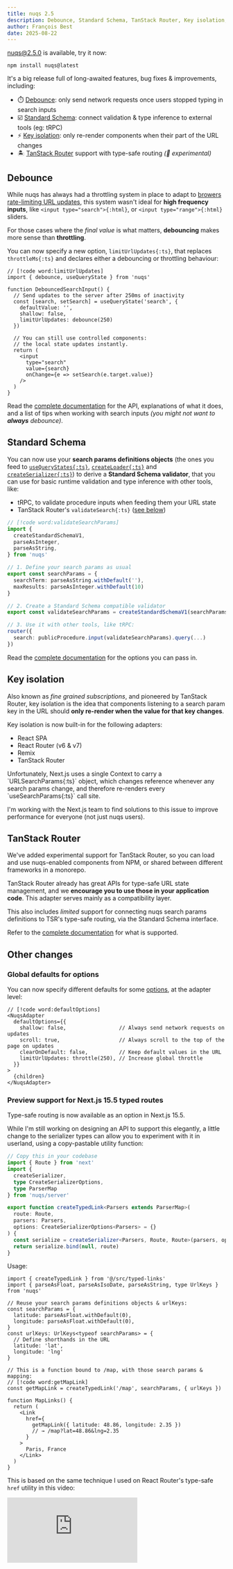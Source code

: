 ```yaml
---
title: nuqs 2.5
description: Debounce, Standard Schema, TanStack Router, Key isolation, Global defaults, and more…
author: François Best
date: 2025-08-22
---
```


nuqs@2.5.0 is available, try it now:

```npm
npm install nuqs@latest
```

It's a big release full of long-awaited features, bug fixes & improvements, including:

- ⏱️ [Debounce](#debounce): only send network requests once users stopped typing in search inputs
- ☑️ [Standard Schema](#standard-schema): connect validation & type inference to external tools (eg: tRPC)
- ⚡ [Key isolation](#key-isolation): only re-render components when their part of the URL changes
- 🏝️ [TanStack Router](#tanstack-router) support with type-safe routing _(🧪 experimental)_

## Debounce

While nuqs has always had a throttling system in place to adapt to [browers rate-limiting URL updates](/blog/beware-the-url-type-safety-iceberg#time-safety),
this system wasn't ideal for **high frequency inputs**, like `<input type="search">{:html}`, or `<input type="range">{:html}` sliders.

For those cases where the _final value_ is what matters, **debouncing** makes more sense than **throttling**.

You can now specify a new option, `limitUrlUpdates{:ts}`, that replaces `throttleMs{:ts}` and declares either a debouncing or throttling behaviour:

```tsx
// [!code word:limitUrlUpdates]
import { debounce, useQueryState } from 'nuqs'

function DebouncedSearchInput() {
  // Send updates to the server after 250ms of inactivity
  const [search, setSearch] = useQueryState('search', {
    defaultValue: '',
    shallow: false,
    limitUrlUpdates: debounce(250)
  })

  // You can still use controlled components:
  // the local state updates instantly.
  return (
    <input
      type="search"
      value={search}
      onChange={e => setSearch(e.target.value)}
    />
  )
}
```

Read the [complete documentation](/docs/options#rate-limiting-url-updates) for the API, explanations of what it does,
and a list of tips when working with search inputs _(you might not want to **always** debounce)_.

## Standard Schema

You can now use your **search params definitions objects**
(the ones you feed to
[`useQueryStates{:ts}`](/docs/batching#usequerystates),
[`createLoader{:ts}`](/docs/server-side#loaders) and
[`createSerializer{:ts}`](/docs/utilities#serializer-helper)) to derive a **Standard Schema validator**,
that you can use for basic runtime validation and type inference with other tools, like:
- tRPC, to validate procedure inputs when feeding them your URL state
- TanStack Router's `validateSearch{:ts}` ([see below](#tanstack-router))

```ts
// [!code word:validateSearchParams]
import {
  createStandardSchemaV1,
  parseAsInteger,
  parseAsString,
} from 'nuqs'

// 1. Define your search params as usual
export const searchParams = {
  searchTerm: parseAsString.withDefault(''),
  maxResults: parseAsInteger.withDefault(10)
}

// 2. Create a Standard Schema compatible validator
export const validateSearchParams = createStandardSchemaV1(searchParams)

// 3. Use it with other tools, like tRPC:
router({
  search: publicProcedure.input(validateSearchParams).query(...)
})
```

Read the [complete documentation](/docs/utilities#standard-schema) for the options you can pass in.

## Key isolation

Also known as _fine grained subscriptions_, and pioneered by TanStack Router, key isolation is the idea
that components listening to a search param key in the URL should **only re-render when the value for that
key changes**.

Key isolation is now built-in for the following adapters:
- React SPA
- React Router (v6 & v7)
- Remix
- TanStack Router

<Callout title="No Next.js? 😢">
 Unfortunately, Next.js uses a single Context to carry a `URLSearchParams{:ts}` object, which changes
 reference whenever any search params change, and therefore re-renders every `useSearchParams{:ts}`
 call site.

 I'm working with the Next.js team to find solutions to this issue to improve performance for
 everyone (not just nuqs users).
</Callout>

## TanStack Router

We've added experimental support for TanStack Router, so you can load and use nuqs-enabled components
from NPM, or shared between different frameworks in a monorepo.

TanStack Router already has great APIs for type-safe URL state management, and we **encourage you to
use those in your application code**. This adapter serves mainly as a compatibility layer.

This also includes _limited_ support for connecting nuqs search params definitions to TSR's type-safe routing,
via the Standard Schema interface.

Refer to the [complete documentation](/docs/adapters#tanstack-router) for what is supported.

## Other changes

### Global defaults for options

You can now specify different defaults for some [options](/docs/options), at the adapter level:

```tsx
// [!code word:defaultOptions]
<NuqsAdapter
  defaultOptions={{
    shallow: false,                 // Always send network requests on updates
    scroll: true,                   // Always scroll to the top of the page on updates
    clearOnDefault: false,          // Keep default values in the URL
    limitUrlUpdates: throttle(250), // Increase global throttle
  }}
>
  {children}
</NuqsAdapter>
```

### Preview support for Next.js 15.5 typed routes

Type-safe routing is now available as an option in Next.js 15.5.

While I'm still working on designing an API to support this elegantly,
a little change to the serializer types can allow you to experiment with
it in userland, using a copy-pastable utility function:

```ts title="src/typed-links.ts"
// Copy this in your codebase
import { Route } from 'next'
import {
  createSerializer,
  type CreateSerializerOptions,
  type ParserMap
} from 'nuqs/server'

export function createTypedLink<Parsers extends ParserMap>(
  route: Route,
  parsers: Parsers,
  options: CreateSerializerOptions<Parsers> = {}
) {
  const serialize = createSerializer<Parsers, Route, Route>(parsers, options)
  return serialize.bind(null, route)
}
```

Usage:

```tsx
import { createTypedLink } from '@/src/typed-links'
import { parseAsFloat, parseAsIsoDate, parseAsString, type UrlKeys } from 'nuqs'

// Reuse your search params definitions objects & urlKeys:
const searchParams = {
  latitude: parseAsFloat.withDefault(0),
  longitude: parseAsFloat.withDefault(0),
}
const urlKeys: UrlKeys<typeof searchParams> = {
  // Define shorthands in the URL
  latitude: 'lat',
  longitude: 'lng'
}

// This is a function bound to /map, with those search params & mapping:
// [!code word:getMapLink]
const getMapLink = createTypedLink('/map', searchParams, { urlKeys })

function MapLinks() {
  return (
    <Link
      href={
        getMapLink({ latitude: 48.86, longitude: 2.35 })
        // → /map?lat=48.86&lng=2.35
      }
    >
      Paris, France
    </Link>
  )
}
```

This is based on the same technique I used on React Router's type-safe `href`
utility in this video:

<iframe
  src="https://www.youtube-nocookie.com/embed/vmONxheVFxQ"
  title="YouTube video player"
  frameBorder="0"
  allow="autoplay; encrypted-media; picture-in-picture; web-share"
  referrerPolicy="strict-origin-when-cross-origin"
  allowFullScreen
  className='aspect-video w-full max-w-2xl mx-auto'
/>

I'll open an RFC discussion soon to define the API, with the goals in mind that:
- It should support both Next.js & React Router typed routes <small>_(if we could connect to TSR too that'd be nice 👀)_</small>
- It should handle static, dynamic & catch-all routes, with type-safe pathname params, search params, and hash.

### Dependencies & bundle size

nuqs is now a **zero runtime dependencies** library! 🙌

While this release packed a lot of new features, we kept it
under **5.5kB** (minified + gzipped).

## Full changelog

### Features


<ul className="not-prose list-none space-y-1.5">
  <PullRequestLine number="855"/>
  <PullRequestLine number="900"/>
  <PullRequestLine number="953"/>
  <PullRequestLine number="965"/>
  <PullRequestLine number="1038"/>
  <PullRequestLine number="1062"/>
  <PullRequestLine number="1066"/>
  <PullRequestLine number="1079"/>
  <PullRequestLine number="1083"/>
</ul>

### Bug fixes

<ul className="not-prose list-none space-y-1.5">
  <PullRequestLine number="996"><wbr/><small className='text-gray-500'>(helps with ESM/CJS interop)</small></PullRequestLine>
  <PullRequestLine number="1057" />
  <PullRequestLine number="1063" />
  <PullRequestLine number="1073" />
</ul>

### Documentation

<ul className="not-prose list-none space-y-1.5">
  <PullRequestLine number="787">→ <a href="/docs/community-adapters/inertia" className="text-sm underline font-medium">Read the docs</a></PullRequestLine>
  <PullRequestLine number="976" />
  <PullRequestLine number="1000" />
  <PullRequestLine number="1004" />
  <PullRequestLine number="1005" />
  <PullRequestLine number="1017" />
  <PullRequestLine number="1021" />
  <PullRequestLine number="1025" />
  <PullRequestLine number="1027" />
  <PullRequestLine number="1032" />
  <PullRequestLine number="1037" />
  <PullRequestLine number="1041" />
  <PullRequestLine number="1043" />
  <PullRequestLine number="1046" />
  <PullRequestLine number="1051" />
  <PullRequestLine number="1052" />
  <PullRequestLine number="1056" />
  <PullRequestLine number="1058" />
  <PullRequestLine number="1070" />
  <PullRequestLine number="1082" /> {/* so meta */}
</ul>

### Other changes

<ul className="not-prose list-none space-y-1.5">
  <PullRequestLine number="985" />
  <PullRequestLine number="990" />
  <PullRequestLine number="1011" />
  <PullRequestLine number="1029" />
  <PullRequestLine number="1033" />
  <PullRequestLine number="1065" />
  <PullRequestLine number="1067" />
  <PullRequestLine number="1074" />
  <PullRequestLine number="1077" />
  <PullRequestLine number="1078" />
  <PullRequestLine number="1080" />
  <PullRequestLine number="1081" />
  <PullRequestLine number="1086"><small className='text-gray-500 italic'>Congrats on your first OSS contribution! 🙌</small></PullRequestLine>
</ul>

{/* Raw data in case the PullRequestLine component becomes too expensive */}
{/*
### Features

- [#855](https://github.com/47ng/nuqs/pull/855): Key isolation, by [@franky47](https://github.com/franky47)
- [#900](https://github.com/47ng/nuqs/pull/900): Debounce, by [@franky47](https://github.com/franky47)
- [#953](https://github.com/47ng/nuqs/pull/953): Add support for TanStack Router, by [@ahmedrowaihi](https://github.com/ahmedrowaihi)
- [#965](https://github.com/47ng/nuqs/pull/965): Add Standard Schema interface, by [@franky47](https://github.com/franky47)
- [#1038](https://github.com/47ng/nuqs/pull/1038): Add const modifier to literal parsers to auto-infer their arguments as literals, by [@neefrehman](https://github.com/neefrehman)
- [#1062](https://github.com/47ng/nuqs/pull/1062): Export ./package.json in exports field for Module Federation support, by [@AfeefRazick](https://github.com/AfeefRazick)
- [#1066](https://github.com/47ng/nuqs/pull/1066): defaultOptions for NuqsAdapter, by [@TkDodo](https://github.com/TkDodo)
- [#1079](https://github.com/47ng/nuqs/pull/1079): Add support for more global default options at the adapter level, by [@franky47](https://github.com/franky47)
- [#1083](https://github.com/47ng/nuqs/pull/1083): Allow specifying a different base type for the serializer, by [@franky47](https://github.com/franky47)

### Bug fixes

- [#996](https://github.com/47ng/nuqs/pull/996): Replace require by default conditional export field, by [@stefan-schubert-sbb](https://github.com/stefan-schubert-sbb)
- [#1057](https://github.com/47ng/nuqs/pull/1057): Type inference for defaultValue of object syntax, by [@TkDodo](https://github.com/TkDodo)
- [#1063](https://github.com/47ng/nuqs/pull/1063): Remove esm-only on TanStack Router export, by [@franky47](https://github.com/franky47)
- [#1073](https://github.com/47ng/nuqs/pull/1073): Handle JSON in TanStack Router, by [@franky47](https://github.com/franky47)

### Documentation

- [#787](https://github.com/47ng/nuqs/pull/787): Add Inertia community adapter, by [@Joehoel](https://github.com/Joehoel)
- [#976](https://github.com/47ng/nuqs/pull/976): Add blog section, by [@franky47](https://github.com/franky47)
- [#1000](https://github.com/47ng/nuqs/pull/1000): Vercel OSS program, by [@franky47](https://github.com/franky47)
- [#1004](https://github.com/47ng/nuqs/pull/1004): Add code.store & oxom as sponsors 💖, by [@franky47](https://github.com/franky47)
- [#1005](https://github.com/47ng/nuqs/pull/1005): The URL type-safety iceberg, by [@franky47](https://github.com/franky47)
- [#1017](https://github.com/47ng/nuqs/pull/1017): Fix non-null assertions, by [@franky47](https://github.com/franky47)
- [#1021](https://github.com/47ng/nuqs/pull/1021): Add Deploy on Vercel button, by [@franky47](https://github.com/franky47)
- [#1025](https://github.com/47ng/nuqs/pull/1025): Extend next-app example to include more features, by [@I-3B](https://github.com/I-3B)
- [#1027](https://github.com/47ng/nuqs/pull/1027): Fix mobile navbar collapse & sticky, by [@franky47](https://github.com/franky47)
- [#1032](https://github.com/47ng/nuqs/pull/1032): Fix 500 error on Vercel ISR, by [@franky47](https://github.com/franky47)
- [#1037](https://github.com/47ng/nuqs/pull/1037): Add Aurora Scharff as a sponsor 💖, by [@franky47](https://github.com/franky47)
- [#1041](https://github.com/47ng/nuqs/pull/1041): Fix transition docs to not call parser as function, by [@phelma](https://github.com/phelma)
- [#1043](https://github.com/47ng/nuqs/pull/1043): Title is hidden behind headers on mobile, by [@awosky](https://github.com/awosky)
- [#1046](https://github.com/47ng/nuqs/pull/1046): Update NUQS-404.md, by [@dmytro-palaniichuk](https://github.com/dmytro-palaniichuk)
- [#1051](https://github.com/47ng/nuqs/pull/1051): Add effect schema parser page, by [@ethanniser](https://github.com/ethanniser)
- [#1052](https://github.com/47ng/nuqs/pull/1052): Debounce docs edits, by [@franky47](https://github.com/franky47)
- [#1056](https://github.com/47ng/nuqs/pull/1056): Migrate docs to Fumadocs 15, Tailwind CSS v4, by [@fuma-nama](https://github.com/fuma-nama)
- [#1058](https://github.com/47ng/nuqs/pull/1058): Fix default value for shallow in React Router disclaimer, by [@franky47](https://github.com/franky47)
- [#1070](https://github.com/47ng/nuqs/pull/1070): Prevent NaN appearing in pagination example, by [@87xie](https://github.com/87xie)
- [#1082](https://github.com/47ng/nuqs/pull/1082): Add nuqs 2.5 release blog post, by [@franky47](https://github.com/franky47)

### Other changes
- [#985](https://github.com/47ng/nuqs/pull/985): Use React Compiler RC, by [@franky47](https://github.com/franky47)
- [#990](https://github.com/47ng/nuqs/pull/990): Replace tsup with tsdown, by [@franky47](https://github.com/franky47)
- [#1011](https://github.com/47ng/nuqs/pull/1011): Add RSS feed auto-discovery, by [@franky47](https://github.com/franky47)
- [#1029](https://github.com/47ng/nuqs/pull/1029): Fix API stability test, by [@franky47](https://github.com/franky47)
- [#1033](https://github.com/47ng/nuqs/pull/1033): Linting PR titles, by [@franky47](https://github.com/franky47)
- [#1065](https://github.com/47ng/nuqs/pull/1065): Add TanStack Router to og:images, by [@franky47](https://github.com/franky47)
- [#1067](https://github.com/47ng/nuqs/pull/1067): Improve stats page, by [@franky47](https://github.com/franky47)
- [#1074](https://github.com/47ng/nuqs/pull/1074): Configure MDX types, by [@remcohaszing](https://github.com/remcohaszing)
- [#1077](https://github.com/47ng/nuqs/pull/1077): Track beta versions adoption in the stats page, by [@franky47](https://github.com/franky47)
- [#1078](https://github.com/47ng/nuqs/pull/1078): Update dependencies, by [@franky47](https://github.com/franky47)
- [#1080](https://github.com/47ng/nuqs/pull/1080): Pass children as config in createElement to avoid ts-expect-error, by [@franky47](https://github.com/franky47)
- [#1081](https://github.com/47ng/nuqs/pull/1081): Reduce the bundle size, by [@franky47](https://github.com/franky47)
- [#1086](https://github.com/47ng/nuqs/pull/1086): Add publint step to CI workflow, by [@Amirmohammad-Bashiri](https://github.com/Amirmohammad-Bashiri)
*/}

<hr />

## What's next?

Long standing issues and feature requests include:

- Support for **native arrays** by repeating keys in the URL (eg: `?foo=bar&foo=egg` gives you `['bar', 'egg']{:ts}`)
- **Runtime validation** with Standard Schema (Zod, Valibot, ArkType etc), to validate what TypeScript can't represent (like number ranges & string formats).
- Support for **typed links** in Next.js 15.5 and React Router's `href` utility.

## Thanks

I want to thank [sponsors](https://github.com/sponsors/franky47),
[contributors](https://github.com/47ng/nuqs/graphs/contributors)
and people who raised issues, discussions and reviewed PRs on
[GitHub](https://github.com/47ng/nuqs), [Bluesky](https://bsky.app/profile/nuqs.47ng.com) and [X/Twitter](https://x.com/nuqs47ng).
You are the growing community that drives this project forward,
and I couldn't be happier with the response.

### Sponsors


<a href="https://vercel.com/blog/spring25-oss-program">
  <VercelOssBadge className='mt-8'/>
</a>

<InlineSponsorsList className="not-prose my-8" />

Thanks to these amazing people and companies, I'm able to dedicate more time to this project and make it better for everyone.
Join them on [💖 GitHub Sponsors](https://github.com/sponsors/franky47)!

### Contributors

Huge thanks to [@87xie](https://github.com/87xie), [@AfeefRazick](https://github.com/AfeefRazick), [@ahmedrowaihi](https://github.com/ahmedrowaihi), [@Amirmohammad-Bashiri](https://github.com/Amirmohammad-Bashiri), [@AmruthPillai](https://github.com/AmruthPillai), [@an-h2](https://github.com/an-h2), [@anhskohbo](https://github.com/anhskohbo), [@awosky](https://github.com/awosky), [@brandanking-decently](https://github.com/brandanking-decently), [@devhasson](https://github.com/devhasson), [@didemkkaslan](https://github.com/didemkkaslan), [@dinogit](https://github.com/dinogit), [@dmytro-palaniichuk](https://github.com/dmytro-palaniichuk), [@Elya29](https://github.com/Elya29), [@ericwang401](https://github.com/ericwang401), [@ethanniser](https://github.com/ethanniser), [@fuma-nama](https://github.com/fuma-nama), [@gensmusic](https://github.com/gensmusic), [@I-3B](https://github.com/I-3B), [@jaberamin9](https://github.com/jaberamin9), [@Joehoel](https://github.com/Joehoel), [@Kavan72](https://github.com/Kavan72), [@krisnaw](https://github.com/krisnaw), [@Manjit2003](https://github.com/Manjit2003), [@neefrehman](https://github.com/neefrehman), [@phelma](https://github.com/phelma), [@remcohaszing](https://github.com/remcohaszing), [@SeanCassiere](https://github.com/SeanCassiere), [@snelsi](https://github.com/snelsi), [@stefan-schubert-sbb](https://github.com/stefan-schubert-sbb), [@thewebartisan7](https://github.com/thewebartisan7), [@TkDodo](https://github.com/TkDodo), [@vanquishkuso](https://github.com/vanquishkuso), and [@Willem-Jaap](https://github.com/Willem-Jaap) for helping!
